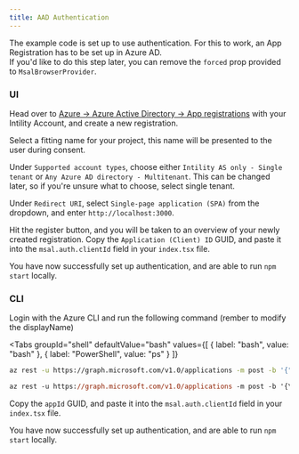 ```yaml
---
title: AAD Authentication
---
```


The example code is set up to use authentication. For this to work, an App Registration has to be set up in Azure AD.  
If you'd like to do this step later, you can remove the `forced` prop provided to `MsalBrowserProvider`.

### UI

Head over to [Azure -> Azure Active Directory -> App registrations](https://portal.azure.com/#blade/Microsoft_AAD_IAM/ActiveDirectoryMenuBlade/RegisteredApps) with your Intility Account, and create a new registration.

Select a fitting name for your project, this name will be presented to the user during consent.

Under `Supported account types`, choose either `Intility AS only - Single tenant` or `Any Azure AD directory - Multitenant`. This can be changed later, so if you're unsure what to choose, select single tenant.

Under `Redirect URI`, select `Single-page application (SPA)` from the dropdown, and enter `http://localhost:3000`.

Hit the register button, and you will be taken to an overview of your newly created registration. Copy the `Application (Client) ID` GUID, and paste it into the `msal.auth.clientId` field in your `index.tsx` file.

You have now successfully set up authentication, and are able to run `npm start` locally.

### CLI

Login with the Azure CLI and run the following command (rember to modify the displayName)


<Tabs
  groupId="shell"
  defaultValue="bash"
  values={[
  {
    label: "bash",
    value: "bash"
  }, {
    label: "PowerShell",
    value: "ps"
  }
  ]}
>
<TabItem value="bash">

```bash
az rest -u https://graph.microsoft.com/v1.0/applications -m post -b '{"displayName":"MyApp","spa":{"redirectUris":["http://localhost:3000"]}}'
```

</TabItem>
<TabItem value="ps">

```ps
az rest -u https://graph.microsoft.com/v1.0/applications -m post -b '{\"displayName\":\"MyApp\",\"spa\":{\"redirectUris\":[\"http://localhost:3000\"]}}'
```

</TabItem>
</Tabs>

Copy the `appId` GUID, and paste it into the `msal.auth.clientId` field in your `index.tsx` file.

You have now successfully set up authentication, and are able to run `npm start` locally.
